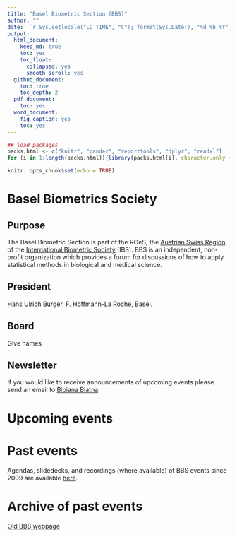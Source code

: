 ```yaml
---
title: "Basel Biometric Section (BBS)"
author: ""
date: '`r Sys.setlocale("LC_TIME", "C"); format(Sys.Date(), "%d %b %Y")`'
output:
  html_document:
    keep_md: true
    toc: yes
    toc_float:
      collapsed: yes
      smooth_scroll: yes
  github_document: 
    toc: true
    toc_depth: 2
  pdf_document:
    toc: yes
  word_document:
    fig_caption: yes
    toc: yes
---
```


```r
## load packages
packs.html <- c("knitr", "pander", "reporttools", "dplyr", "readxl")
for (i in 1:length(packs.html)){library(packs.html[i], character.only = TRUE)}

knitr::opts_chunk$set(echo = TRUE)
```

# Basel Biometrics Society

## Purpose

The Basel Biometric Section is part of the ROeS, the [Austrian Swiss Region](https://www.ibs-roes.org/) of the [International Biometric Society](https://www.biometricsociety.org/) (IBS). BBS is an independent, non-profit organization which provides a forum for discussions of how to apply statistical methods in biological and medical science.

## President

[Hans Ulrich Burger](mailto:hans_ulrich.burger@roche.com), F. Hoffmann-La Roche, Basel.

## Board

Give names

## Newsletter

If you would like to receive announcements of upcoming events please send an email to [Bibiana Blatna](mailto:bibiana.blatna@novartis.com).

# Upcoming events

# Past events

Agendas, slidedecks, and recordings (where available) of BBS events since 2009 are available [here](events.html).

# Archive of past events

[Old BBS webpage](http://bbs.ceb-institute.org/)
